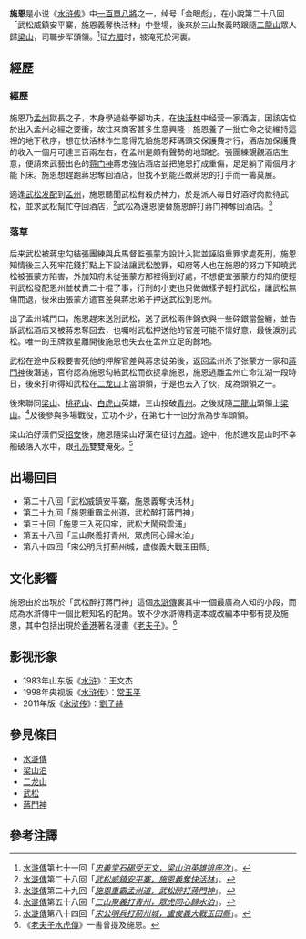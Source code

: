 {{refimprove|time=2019-06-14T14:28:30+00:00}}
{{水浒人物 |
  人物姓名 = 施恩 |
  座次 = 85，地煞星 |
  星名 = 地伏星 |
  绰号 = 金眼彪 |
  身份 = 孟州安平寨小管营 |
  梁山职司 = 步军将校 |
  出场回目 = 028 |
}}

'''施恩'''是小说《[[水浒传|水浒传]]》中[[一百單八將|一百單八將]]之一，绰号「金眼彪」，在小說第二十八回「武松威鎮安平寨，施恩義奪快活林」中登場，後來於三山聚義時跟隨[[二龍山|二龍山]]眾人歸[[梁山|梁山]]，司職步军頭領。<ref>[[水滸傳|水滸傳]]第七十一回「''[[s:水滸傳/第071回|忠義堂石碣受天文，梁山泊英雄排座次]]''」。</ref>征[[方腊|方腊]]时，被淹死於河裏。

==經歷==

===經歷===
施恩乃[[孟州|孟州]]獄長之子，本身學過些拳腳功夫，在[[快活林|快活林]]中经营一家酒店，因該店位於出入孟州必經之要衝，故往來商客甚多生意興隆；施恩養了一批亡命之徒維持這裡的地下秩序，想在快活林作生意得先給施恩拜碼頭交保護費才行，酒店加保護費的收入一個月可達三百兩左右，在孟州是頗有聲勢的地頭蛇。張團練覬覦酒店生意，便請來武藝出色的[[蒋门神|蒋门神]]蔣忠強佔酒店並把施恩打成重傷，足足躺了兩個月才能下床。施恩想趕跑蔣忠奪回酒店，但找不到能匹敵蔣忠的打手而一籌莫展。

適逢[[武松|武松]][[发配|发配]]到[[孟州|孟州]]，施恩聽聞武松有殺虎神力，於是派人每日好酒好肉款待武松，並求武松幫忙夺回酒店，<ref>[[水滸傳|水滸傳]]第二十八回「''[[s:水滸傳/第028回|武松威鎮安平寨，施恩義奪快活林]]''」。</ref>武松為還恩便替施恩醉打蔣门神奪回酒店。<ref>[[水滸傳|水滸傳]]第二十九回「''[[s:水滸傳/第029回|施恩重霸孟州道，武松醉打蔣門神]]''」。</ref>

===落草===
后来武松被蔣忠勾結張團練與兵馬督監張蒙方設計入獄並誣陷重罪求處死刑，施恩知情後三入死牢花錢打點上下設法讓武松脫罪，知府等人也在施恩的努力下知曉武松被張蒙方陷害，外加知府未從張蒙方那裡得到好處，不想便宜張蒙方的知府便輕判武松發配恩州並杖責二十棍了事，行刑的小吏也只做做樣子輕打武松，讓武松無傷而退，後來由張蒙方遣官差與蔣忠弟子押送武松到恩州。

出了孟州城門口，施恩趕來送別武松，送了武松兩件錦衣與一些碎銀當盤纏，並告訴武松酒店又被蔣忠奪回去，也囑咐武松押送他的官差可能不懷好意，最後淚別武松。唯一的王牌救星離開後施恩也失去在孟州立足的餘地。

武松在途中反殺要害死他的押解官差與蔣忠徒弟後，返回孟州杀了张蒙方一家和[[蔣門神|蔣門神]]後潛逃，官府認為施恩勾結武松而欲捉拿施恩，施恩逃離孟州亡命江湖一段時日，後來打听得知武松在[[二龙山|二龙山]]上當頭領，于是也去入了伙，成為頭領之一。

後來聯同[[梁山|梁山]]、[[桃花山|桃花山]]、[[白虎山|白虎山]]英雄，三山投破[[青州|青州]]。之後就隨[[二龍山|二龍山]]頭領上[[梁山|梁山]]。<ref>[[水滸傳|水滸傳]]第五十八回「''[[s:水滸傳/第058回|三山聚義打青州，眾虎同心歸水泊]]''」。</ref>及後參與多場戰役，立功不少，在第七十一回分派為步军頭領。

梁山泊好漢們受[[招安|招安]]後，施恩隨梁山好漢在征讨[[方腊|方腊]]。途中，他於進攻昆山时不幸船破落入水中，跟[[孔亮|孔亮]]雙雙淹死。<ref>[[水滸傳|水滸傳]]第八十四回「''[[s:水滸傳/第084回|宋公明兵打薊州城，盧俊義大戰玉田縣]]''」。</ref>

==出場回目==
*第二十八回「武松威鎮安平寨，施恩義奪快活林」 
*第二十九回「施恩重霸孟州道，武松醉打蔣門神」 
*第三十回「施恩三入死囚牢，武松大鬧飛雲浦」 
*第五十八回「三山聚義打青州，眾虎同心歸水泊」 
*第八十四回「宋公明兵打薊州城，盧俊義大戰玉田縣」
 
==文化影響==
施恩由於出現於「武松醉打蔣門神」這個[[水滸傳|水滸傳]]裏其中一個最廣為人知的小段，而成為水滸傳中一個比較知名的配角。故不少水滸傅精選本或改編本中都有提及施恩，其中包括出現於[[香港|香港]]著名漫畫《[[老夫子|老夫子]]》。<ref>《[[老夫子水虎傳|老夫子水虎傳]]》一書曾提及施恩。</ref>

== 影视形象 ==
*1983年山东版《[[水浒_(电视剧)|水浒]]》：王文杰
*1998年央视版《[[水浒传_(1998年电视剧)|水浒传]]》：[[常玉平|常玉平]]
*2011年版《[[水浒传_(2011年电视剧)|水浒传]]》：[[劉子赫|劉子赫]] 	

==參見條目==
*[[水滸傳|水滸傳]]
*[[梁山泊|梁山泊]]
*[[二龙山|二龙山]]
*[[武松|武松]]
*[[蔣門神|蔣門神]]

==參考注譯==
{{reflist|2}}

{{108将}}